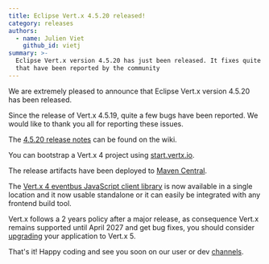 ```yaml
---
title: Eclipse Vert.x 4.5.20 released!
category: releases
authors:
  - name: Julien Viet
    github_id: vietj
summary: >-
  Eclipse Vert.x version 4.5.20 has just been released. It fixes quite a few bugs
  that have been reported by the community
---
```


We are extremely pleased to announce that Eclipse Vert.x version 4.5.20 has been released.

Since the release of Vert.x 4.5.19, quite a few bugs have been reported. We would like to thank you all for reporting these issues.

The [4.5.20 release notes](https://github.com/vert-x3/wiki/wiki/4.5.20-Release-Notes) can be found on the wiki.

You can bootstrap a Vert.x 4 project using [start.vertx.io](https://start.vertx.io).

The release artifacts have been deployed to [Maven Central](https://search.maven.org/search?q=g:io.vertx%20AND%20v:4.5.20).

The [Vert.x 4 eventbus JavaScript client library](https://www.npmjs.com/package/@vertx/eventbus-bridge-client.js) is now available
in a single location and it now usable standalone or it can easily be integrated with any frontend build tool.

Vert.x follows a 2 years policy after a major release, as consequence Vert.x remains supported until April 2027 and get
bug fixes, you should consider [upgrading](https://vertx.io/blog/from-vert-x-4-to-vert-x-5/) your application to Vert.x 5.

That's it! Happy coding and see you soon on our user or dev [channels](https://vertx.io/channels).

